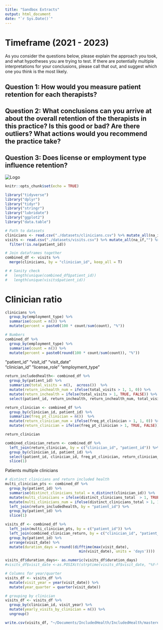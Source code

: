 ```yaml
---
title: "Sandbox Extracts"
output: html_document
date: "`r Sys.Date()`"
---
```

# Timeframe (2021 - 2023)

As you consider the questions below, please explain the approach you took, and what hypotheses you are trying to test. If there are potentially multiple interpretations for your conclusions, please call that out, and suggest which one you think is the most likely.

## Question 1: How would you measure patient retention for each therapists?


## Question 2: What conclusions can you arrive at about the overall retention of the therapists in this practice? Is this good or bad? Are there outliers? What actions would you recommend the practice take?


## Question 3: Does license or employment type influence retention?

![](includedhealth.png "Logo")

```r
knitr::opts_chunk$set(echo = TRUE)

library("tidyverse")
library("dplyr")
library("tidyr")
library("stringr")
library("lubridate")
library("ggplot2")
library("data.table")
```


```r
# Path to datasets 
clinicians <- read.csv("./datasets/clinicians.csv") %>% mutate_all(na_if,"")
visits <- read.csv("./datasets/visits.csv") %>% mutate_all(na_if,"") %>% 
  filter(!is.na(patient_id))
```


```r
# Join dataframes together
combined_df <- visits %>% 
  merge(clinicians, by = "clinician_id", keep_all = T)

# # Sanity check
#   length(unique(combined_df$patient_id))
#   length(unique(visits$patient_id))
```


#  Clinician ratio 
```r
clinicians %>%  
  group_by(employment_type) %>% 
  summarise(count = n()) %>% 
  mutate(percent = paste0(100 * count/sum(count), "%"))
```

```r
# Numbers
combined_df %>% 
  group_by(employment_type) %>% 
  summarise(count = n()) %>% 
  mutate(percent = paste0(round(100 * count/sum(count)), "%"))
```


"patient_id"      "visit_id"        "visit_date"     
 "clinician_id"    "license_role"    "employment_type"


```r
return_includedhealth<- combined_df %>% 
  group_by(patient_id) %>% 
  summarize(total_visits = n(),  across())  %>%
  mutate(return_inchealth_num = ifelse(total_visits > 1, 1, 0)) %>% 
  mutate(return_inchealth = ifelse(total_visits > 1, TRUE, FALSE)) %>% 
  select(patient_id, return_inchealth, return_inchealth_num, total_visits)
```

```r
return_clinician <- combined_df %>% 
  group_by(clinician_id, patient_id) %>% 
  summarize(freq_pt_clinician = n())  %>%
  mutate(return_clinician_num = ifelse(freq_pt_clinician > 1, 1, 0)) %>% 
  mutate(return_clinician = ifelse(freq_pt_clinician > 1, TRUE, FALSE))

return_clinician
```

```r
combined_clinician_return <- combined_df %>% 
  left_join(return_clinician, by = c("clinician_id", "patient_id")) %>% 
  group_by(clinician_id, patient_id) %>% 
  select(patient_id, clinician_id, freq_pt_clinician, return_clinician_num, return_clinician) %>% 
  slice(1)
```


Patients multiple clinicians
```r
# distinct clinicians and return included health 
multi_clinician_pts <- combined_df %>% 
  group_by(patient_id) %>% 
  summarise(distinct_clinicians_total = n_distinct(clinician_id)) %>% 
  mutate(multi_clinicians = ifelse(distinct_clinicians_total  > 1, TRUE, FALSE)) %>% 
  mutate(multi_clinicians_num = ifelse(distinct_clinicians_total > 1, 1, 0)) %>% 
  left_join(return_includedhealth, by = "patient_id") %>% 
  group_by(patient_id) %>% 
  slice(1)
```  

```r
visits_df <- combined_df %>% 
  left_join(multi_clinician_pts, by = c("patient_id")) %>% 
  left_join(combined_clinician_return, by = c("clinician_id", "patient_id")) %>%
  group_by(patient_id) %>%
  arrange(visit_date) %>%
  mutate(duration_days = round((difftime(max(visit_date),
                                  min(visit_date), units = 'days'))))

visits_df$duration_days<- as.numeric(visits_df$duration_days)
#visits_df$visit_date <-as.POSIXct(strptime(visits_df$visit_date, "%Y-%m-%d"))
```

```r
# Columns for year/quarter
visits_df <- visits_df %>% 
  mutate(visit_year = year(visit_date)) %>% 
  mutate(year_quarter = quarter(visit_date))
```

```r
# grouping by clinician
visits_df <- visits_df %>% 
  group_by(clinician_id, visit_year) %>% 
  mutate(yearly_visits_by_clinician = n()) %>% 
  ungroup()
```


```r
write.csv(visits_df, "~/Documents/IncludedHealth/IncludedHealth/mastered_df.csv")
```

